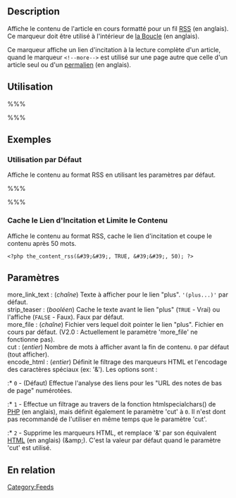 {{French Header}}
== Description ==

Affiche le contenu de l'article en cours formatté pour un fil [[Glossary#RSS|RSS]] (en anglais). Ce marqueur doit être utilisé à l'intérieur de [[The_Loop|la Boucle]] (en anglais).

Ce marqueur affiche un lien d'incitation à la lecture complète d'un article, quand le marqueur <tt><nowiki><!--more--></nowiki></tt> est utilisé sur une page autre que celle d'un article seul ou d'un [[Glossary#Permalink|permalien]] (en anglais).

== Utilisation ==

%%% <?php the_content_rss('more_link_text', strip_teaser,
                      'more_file', cut, encode_html); ?> %%%

== Exemples ==

=== Utilisation par Défaut ===

Affiche le contenu au format RSS en utilisant les paramètres par défaut.

%%% <?php the_content_rss(); ?> %%%

=== Cache le Lien d'Incitation et Limite le Contenu ===

Affiche le contenu au format RSS, cache le lien d'incitation et coupe le contenu après 50 mots.

<pre><?php the_content_rss(&#39;&#39;, TRUE, &#39;&#39;, 50); ?></pre>

== Paramètres ==

; more_link_text : (''chaîne'') Texte à afficher pour le lien "plus". <tt>'(plus...)'</tt> par défaut.
; strip_teaser : (''booléen'') Cache le texte avant le lien "plus" (<tt>TRUE</tt> - Vrai) ou l'affiche (<tt>FALSE</tt> - Faux). Faux par défaut.
; more_file : (''chaîne'') Fichier vers lequel doit pointer le lien "plus". Fichier en cours par défaut. (V2.0 : Actuellement le paramètre 'more_file' ne fonctionne pas).
; cut : (''entier'') Nombre de mots à afficher avant la fin de contenu. <tt>0</tt> par défaut (tout afficher).
; encode_html : (''entier'') Définit le filtrage des marqueurs HTML et l'encodage des caractères spéciaux (ex: '&'). Les options sont :
:* <tt>0</tt> - (Défaut) Effectue l'analyse des liens pour les "URL des notes de bas de page" numérotées.
:* <tt>1</tt> - Effectue un filtrage au travers de la fonction htmlspecialchars() de [[Glossary#PHP|PHP]] (en anglais), mais définit également le paramètre 'cut' à <tt>0</tt>. Il n'est dont pas recommandé de l'utiliser en même temps que le paramètre 'cut'.
:* <tt>2</tt> - Supprime les marqueurs HTML, et remplace '&' par son équivalent [[Glossary#HTML|HTML]] (en anglais) (&amp;amp;). C'est la valeur par défaut quand le paramètre 'cut' est utilisé.

== En relation ==

{{Article Marqueurs}}

[[Category:Feeds]]